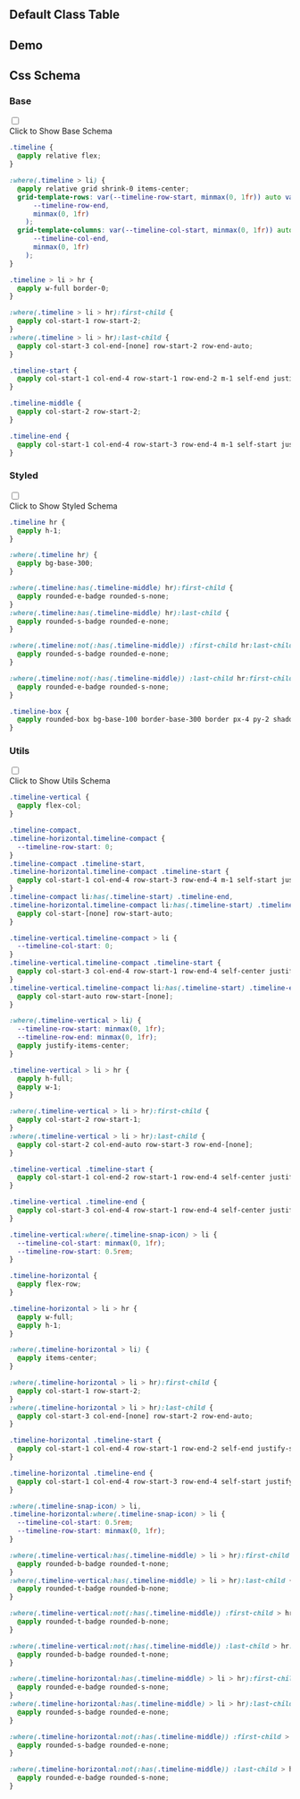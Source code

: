 

## Default Class Table
  
<CssTable name="timeline" />
  
## Demo
  
<Demo></Demo>
  
## Css Schema


### Base

<div className="collapse">
<input type="checkbox" /> 
<div class="collapse-title px-0">
<span class="btn">Click to Show Base Schema</span>
</div>
<div class="collapse-content"> 

```css
.timeline {
  @apply relative flex;
}

:where(.timeline > li) {
  @apply relative grid shrink-0 items-center;
  grid-template-rows: var(--timeline-row-start, minmax(0, 1fr)) auto var(
      --timeline-row-end,
      minmax(0, 1fr)
    );
  grid-template-columns: var(--timeline-col-start, minmax(0, 1fr)) auto var(
      --timeline-col-end,
      minmax(0, 1fr)
    );
}

.timeline > li > hr {
  @apply w-full border-0;
}

:where(.timeline > li > hr):first-child {
  @apply col-start-1 row-start-2;
}
:where(.timeline > li > hr):last-child {
  @apply col-start-3 col-end-[none] row-start-2 row-end-auto;
}

.timeline-start {
  @apply col-start-1 col-end-4 row-start-1 row-end-2 m-1 self-end justify-self-center;
}

.timeline-middle {
  @apply col-start-2 row-start-2;
}

.timeline-end {
  @apply col-start-1 col-end-4 row-start-3 row-end-4 m-1 self-start justify-self-center;
}

```

</div>
</div>



### Styled

<div className="collapse">
<input type="checkbox" /> 
<div class="collapse-title px-0">
<span class="btn">Click to Show Styled Schema</span>
</div>
<div class="collapse-content"> 

```css
.timeline hr {
  @apply h-1;
}

:where(.timeline hr) {
  @apply bg-base-300;
}

:where(.timeline:has(.timeline-middle) hr):first-child {
  @apply rounded-e-badge rounded-s-none;
}
:where(.timeline:has(.timeline-middle) hr):last-child {
  @apply rounded-s-badge rounded-e-none;
}

:where(.timeline:not(:has(.timeline-middle)) :first-child hr:last-child) {
  @apply rounded-s-badge rounded-e-none;
}

:where(.timeline:not(:has(.timeline-middle)) :last-child hr:first-child) {
  @apply rounded-e-badge rounded-s-none;
}

.timeline-box {
  @apply rounded-box bg-base-100 border-base-300 border px-4 py-2 shadow-sm;
}

```

</div>
</div>



### Utils

<div className="collapse">
<input type="checkbox" /> 
<div class="collapse-title px-0">
<span class="btn">Click to Show Utils Schema</span>
</div>
<div class="collapse-content"> 

```css
.timeline-vertical {
  @apply flex-col;
}

.timeline-compact,
.timeline-horizontal.timeline-compact {
  --timeline-row-start: 0;
}
.timeline-compact .timeline-start,
.timeline-horizontal.timeline-compact .timeline-start {
  @apply col-start-1 col-end-4 row-start-3 row-end-4 m-1 self-start justify-self-center;
}
.timeline-compact li:has(.timeline-start) .timeline-end,
.timeline-horizontal.timeline-compact li:has(.timeline-start) .timeline-end {
  @apply col-start-[none] row-start-auto;
}

.timeline-vertical.timeline-compact > li {
  --timeline-col-start: 0;
}
.timeline-vertical.timeline-compact .timeline-start {
  @apply col-start-3 col-end-4 row-start-1 row-end-4 self-center justify-self-start;
}
.timeline-vertical.timeline-compact li:has(.timeline-start) .timeline-end {
  @apply col-start-auto row-start-[none];
}

:where(.timeline-vertical > li) {
  --timeline-row-start: minmax(0, 1fr);
  --timeline-row-end: minmax(0, 1fr);
  @apply justify-items-center;
}

.timeline-vertical > li > hr {
  @apply h-full;
  @apply w-1;
}

:where(.timeline-vertical > li > hr):first-child {
  @apply col-start-2 row-start-1;
}
:where(.timeline-vertical > li > hr):last-child {
  @apply col-start-2 col-end-auto row-start-3 row-end-[none];
}

.timeline-vertical .timeline-start {
  @apply col-start-1 col-end-2 row-start-1 row-end-4 self-center justify-self-end;
}

.timeline-vertical .timeline-end {
  @apply col-start-3 col-end-4 row-start-1 row-end-4 self-center justify-self-start;
}

.timeline-vertical:where(.timeline-snap-icon) > li {
  --timeline-col-start: minmax(0, 1fr);
  --timeline-row-start: 0.5rem;
}

.timeline-horizontal {
  @apply flex-row;
}

.timeline-horizontal > li > hr {
  @apply w-full;
  @apply h-1;
}

:where(.timeline-horizontal > li) {
  @apply items-center;
}

:where(.timeline-horizontal > li > hr):first-child {
  @apply col-start-1 row-start-2;
}
:where(.timeline-horizontal > li > hr):last-child {
  @apply col-start-3 col-end-[none] row-start-2 row-end-auto;
}

.timeline-horizontal .timeline-start {
  @apply col-start-1 col-end-4 row-start-1 row-end-2 self-end justify-self-center;
}

.timeline-horizontal .timeline-end {
  @apply col-start-1 col-end-4 row-start-3 row-end-4 self-start justify-self-center;
}

:where(.timeline-snap-icon) > li,
.timeline-horizontal:where(.timeline-snap-icon) > li {
  --timeline-col-start: 0.5rem;
  --timeline-row-start: minmax(0, 1fr);
}

:where(.timeline-vertical:has(.timeline-middle) > li > hr):first-child {
  @apply rounded-b-badge rounded-t-none;
}
:where(.timeline-vertical:has(.timeline-middle) > li > hr):last-child {
  @apply rounded-t-badge rounded-b-none;
}

:where(.timeline-vertical:not(:has(.timeline-middle)) :first-child > hr:last-child) {
  @apply rounded-t-badge rounded-b-none;
}

:where(.timeline-vertical:not(:has(.timeline-middle)) :last-child > hr:first-child) {
  @apply rounded-b-badge rounded-t-none;
}

:where(.timeline-horizontal:has(.timeline-middle) > li > hr):first-child {
  @apply rounded-e-badge rounded-s-none;
}
:where(.timeline-horizontal:has(.timeline-middle) > li > hr):last-child {
  @apply rounded-s-badge rounded-e-none;
}

:where(.timeline-horizontal:not(:has(.timeline-middle)) :first-child > hr:last-child) {
  @apply rounded-s-badge rounded-e-none;
}

:where(.timeline-horizontal:not(:has(.timeline-middle)) :last-child > hr:first-child) {
  @apply rounded-e-badge rounded-s-none;
}

```

</div>
</div>



